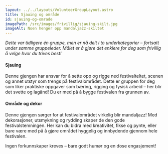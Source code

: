 ```yaml
---
layout: ../../layouts/VolunteerGroupLayout.astro
title: Sjauing og område
id: sjauing-og-omrade
imagePath: /src/images/frivillig/sjauing-skilt.jpg
imageAlt: Noen henger opp mandaljazz-skiltet
---
```


_Dette var tidligere én gruppe, men er nå delt i to underkategorier – fortsatt under samme gruppeleder. Målet er å gjøre det enklere for deg som frivillig å velge hvor du trives best!_

#### Sjauing

Denne gjengen har ansvar for å sette opp og rigge ned festivalteltet, scenen og annet utstyr som trengs på festivalområdet. Dette er gruppen for deg som liker praktiske oppgaver som bæring, rigging og fysisk arbeid – her blir det svette og lagånd! Du er med på å bygge festivalen fra grunnen av.

#### Område og dekor

Denne gjengen sørger for at festivalområdet virkelig blir mandaljazz! Med dekorasjoner, utsmykning og rydding skaper de den gode festivalstemningen. Her kan du bidra med kreativitet, fikse og pynte, eller bare være med på å gjøre området hyggelig og innbydende gjennom hele festivalen.

Ingen forkunnskaper kreves – bare godt humør og en dose engasjement!
